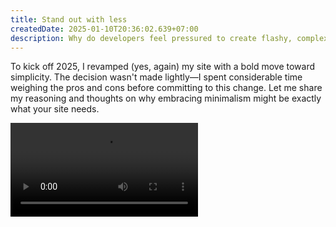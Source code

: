 ```yaml
---
title: Stand out with less
createdDate: 2025-01-10T20:36:02.639+07:00
description: Why do developers feel pressured to create flashy, complex portfolios? In this post, I share my journey of simplifying my portfolio site and why embracing minimalism might be the key to making your work truly stand out.
---
```


To kick off 2025, I revamped (yes, again) my site with a bold move toward simplicity. The decision wasn't made lightly—I spent considerable time weighing the pros and cons before committing to this change. Let me share my reasoning and thoughts on why embracing minimalism might be exactly what your site needs.

<Video client:idle src={vinhDev2025} extended videoClass="rounded shadow-lg" />

In today's web landscape, we're bombarded with flashy animations, bold colors, and complex layouts. It's easy to fall into the trap of thinking that more equals better. But what if the key to standing out as a web developer isn't about adding more—but rather being less? While some might dismiss minimalist design as just another trend, its clean lines, thoughtful use of space, and focus on functionality can be a powerful way to showcase your skills and professionalism.

## Why it matters

While the title promises to help you "stand out with less," simplicity offers more than just differentiation—it's a strategic advantage:

A minimalist approach naturally improves user experience by making your site both easy to navigate and quick to load. When it's free from distractions, your content takes center stage. This intentional restraint forces you to prioritize quality over quantity, ensuring every element serves a clear purpose. The result? A site that not only highlights your best content but demonstrates your ability to make thoughtful design decisions.

## Key elements

Minimalist design transcends the simple act of removing clutter—it's about making intentional choices that create a clean, functional, and visually appealing site. Here are the core elements to focus on:

### Whitespace

My revamped site embraces abundant whitespace, which often draws criticism for being "wasted space." But whitespace isn't exactly empty—it's a powerful tool that guides users' attention to what truly matters. Think of it as the breathing room that allows your content to shine.

### Typography

Go with one or two clean, readable fonts that align with your personal brand. Typography sets the tone for your entire site, so select fonts that not only look good but also reflect your professional identity.

### Color palette

Embrace restraint in your color choices. A monochromatic or muted palette can create a sleek, modern aesthetic while maintaining focus on your projects. Remember: sometimes the most impactful designs use the fewest colors.

### Imagery and icons

Every visual element should earn its place. Use high-quality images and icons sparingly, ensuring they enhance rather than distract from your content. See these elements as careful accents in a well-composed space.

## How minimalism helps you stand out

Minimalism offers several distinct advantages:

- **Showcases Technical Skill:** Yes, you heard it right. Creating a simple, functional design requires clean, efficient code. It demonstrates your ability to solve problems without unnecessary complexity—a skill highly valued by employers.

- **Reflects Professionalism:** A clutter-free portfolio signals maturity and confidence. It shows potential employers and clients that you understand the importance of intentional design decisions and prioritize quality over quantity.

- **Enhances Memorability:** In a sea of flashy websites, a minimalist design that's easy to navigate and visually cohesive becomes memorable for all the right reasons.

Some might argue that a portfolio needs flash and complexity to showcase technical prowess. However, complexity often comes at the cost of usability and performance. I've experienced this firsthand—I once visited a portfolio site that used generative art as a background. While visually impressive, it caused devices with limited computing power to slow to a crawl. A slow, confusing website can leave a lasting negative impression, while minimalism demonstrates both restraint and technical skill—proving you can create something impactful with less. Think of it like a chef: anyone can add every spice in the kitchen, but it takes true skill to create a dish that's simple yet unforgettable, in a good way.

This journey toward simplicity wasn't entirely my own revelation. I found inspiration in a tech influencer I follow who, over the years, progressively simplified his site until it reached an almost stark minimalism. Watching this evolution sparked my own reflection on what truly matters in web design. And simplicity, in fact, isn't about doing less—it's about doing more with less. In a world where everyone is trying to add more, sometimes the boldest move is to subtract.

